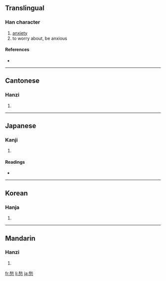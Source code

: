 ==Translingual==

===Han character===
{{Han char|rn=61|rad=心|as=09|sn=13|four=2933<sub>8</sub>|canj=竹火心 (HFP)}}

# [[anxiety]]
# to worry about, be anxious

====References====
* {{Han ref|kx=0393.210|dkj=10885|dj=0729.180|hdz=42322.080|uh=6101|ud=24833|bh=B754|bd=46932}}

----

==Cantonese==

===Hanzi===
{{yue-hanzi|jyut=|y=sau4}}

# {{defn|Cantonese}}

----

==Japanese==

===Kanji===
{{ja-kanji|grade=c|rs=心09}}

# {{defn|Japanese}}

====Readings====
* {{ja-readings|on=[[しゅう]] (shū)|kun=[[うれい]] (urei), [[うれえる]] (ureeru)}}

----

==Korean==

===Hanja===
{{ko-hanja|hangeul=수|eumhun=|rv=su|mr=su|y=swu}}

# {{defn|Korean}}

----

==Mandarin==

===Hanzi===
{{cmn-hanzi|pin=[[chóu]] ([[chou2]])|wg=ch'ou<sup>2</sup>}}

# {{defn|Mandarin}}

[[fr:愁]]
[[li:愁]]
[[ja:愁]]